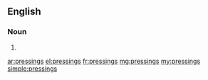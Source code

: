 ==English==

===Noun===
{{head|en|plural}}

# {{plural of|pressing|lang=en|nocat=1}}

[[ar:pressings]]
[[el:pressings]]
[[fr:pressings]]
[[mg:pressings]]
[[my:pressings]]
[[simple:pressings]]